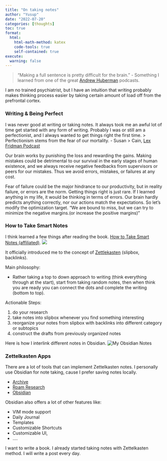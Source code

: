 ```yaml
---
title: "On taking notes"
author: "Yusup"
date: "2022-07-20"
categories: [thoughts]
toc: true
format:
  html:
    html-math-method: katex
    code-tools: true
    self-contained: true
execute:
  warning: false
---
```




> "Making a full sentence is pretty difficult for the brain." - Something I learned from one of the
> great [Andrew Huberman](https://www.youtube.com/c/AndrewHubermanLab) podcasts.

I am no trained psychiatrist, but I have an intuition that writing probably makes thinking process easier
by taking certain amount of load off from the prefrontal cortex.

### Writing & Being Perfect

I was never good at writing or taking notes. It always took me an awful lot of time get started with any form of
writing.
Probably I was or still am a perfectionist, and I always wanted to get things right the first time.
> Perfectionism stems from the fear of our mortality. - Susan
> Cain, [Lex Fridman Podcast](https://www.youtube.com/c/lexfridman)

Our brain works by punishing the loss and rewarding the gains.
Making mistakes could be detrimental to our survival in the early stages of human existence,
and we always receive negative feedbacks from supervisors or peers for our mistakes.
Thus we avoid errors, mistakes, or failures at any cost.

Fear of failure could be the major hindrance to our productivity,
but in reality failure, or errors are the norm. Getting things right is just rare.
If I learned anything in my life, it would be thinking in terms of errors.
Our brain hardly predicts anything correctly, nor our actions match the expectations.
So let's modify the optimization target. "We are bound to miss, but we can try to minimize the negative margins.(or
increase the positive margins)"

### How to Take Smart Notes

I think learned a few things after reading the book.
[How to Take Smart Notes (affiliated)](https://amzn.to/3RKNnYO).
<a href="https://www.amazon.com/How-Take-Smart-Notes-Technique-ebook/dp/B09V5M8FR5?keywords=how+to+take+smart+notes&qid=1658315904&sprefix=how+to+%2Caps%2C508&sr=8-1&linkCode=li2&tag=lsgrep09-20&linkId=2d6a4b9ed90506e9bd58f8109311ec0b&language=en_US&ref_=as_li_ss_il" target="_blank"><img border="0" src="//ws-na.amazon-adsystem.com/widgets/q?_encoding=UTF8&ASIN=B09V5M8FR5&Format=_SL160_&ID=AsinImage&MarketPlace=US&ServiceVersion=20070822&WS=1&tag=lsgrep09-20&language=en_US" ></a><img src="https://ir-na.amazon-adsystem.com/e/ir?t=lsgrep09-20&language=en_US&l=li2&o=1&a=B09V5M8FR5" width="1" height="1" border="0" alt="" style="border:none !important; margin:0px !important;" />

It officially introduced me to the concept of [Zettlekasten](https://en.wikipedia.org/wiki/Zettelkasten) (slipbox,
backlinks).

Main philosophy:

- Rather taking a top to down approach to writing (think everything through at the start), start from taking random
  notes,
  then when think you are ready you can connect the dots and complete the writing (bottom to top).

Actionable Steps:

1. do your research
2. take notes into slipbox whenever you find something interesting
3. reorganize your notes from slipbox with backlinks into different category or subtopics
4. construct the drafts from previously organized notes

Here is how I interlink different notes in Obsidian.
![](obsidian.png "My Obsidian Notes")

### Zettelkasten Apps

There are a lot of tools that can implement Zettelkasten notes. I personally use Obsidian for note taking, cause I
prefer saving notes locally.

- [Archive](https://zettelkasten.de/posts/overview/)
- [Roam Research](https://roamresearch.com/)
- [Obsidian](https://obsidian.md/)

Obsidian also offers a lot of other features like:

- VIM mode support
- Daily Journal
- Templates
- Customizable Shortcuts
- Customizable UI,
- ....

I want to write a book. I already started taking notes with Zettelkasten method.
I will write a post every day. 

